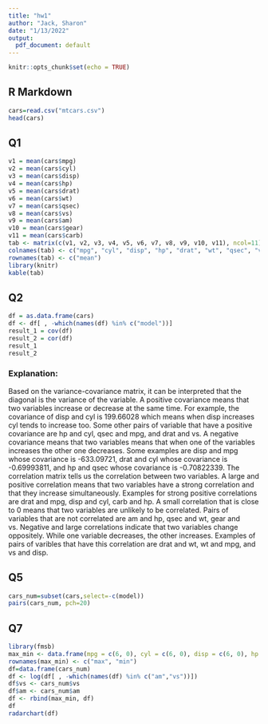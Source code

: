 ```yaml
---
title: "hw1"
author: "Jack, Sharon"
date: "1/13/2022"
output:
  pdf_document: default
---
```


```r
knitr::opts_chunk$set(echo = TRUE)
```

## R Markdown

```r
cars=read.csv("mtcars.csv")
head(cars)
```
## Q1

```r
v1 = mean(cars$mpg)
v2 = mean(cars$cyl)
v3 = mean(cars$disp)
v4 = mean(cars$hp)
v5 = mean(cars$drat)
v6 = mean(cars$wt)
v7 = mean(cars$qsec)
v8 = mean(cars$vs)
v9 = mean(cars$am)
v10 = mean(cars$gear)
v11 = mean(cars$carb)
tab <- matrix(c(v1, v2, v3, v4, v5, v6, v7, v8, v9, v10, v11), ncol=11)
colnames(tab) <- c("mpg", "cyl", "disp", "hp", "drat", "wt", "qsec", "vs", "am", "gear", "carb")
rownames(tab) <- c("mean")
library(knitr)
kable(tab)
```

## Q2

```r
df = as.data.frame(cars)
df <- df[ , -which(names(df) %in% c("model"))]
result_1 = cov(df)
result_2 = cor(df)
result_1
result_2
```
### Explanation: 
Based on the variance-covariance matrix, it can be interpreted that the diagonal is the variance of the
variable. A positive covariance means that two variables increase or decrease at the same time. For example,
the covariance of disp and cyl is 199.66028 which means when disp increases cyl tends to increase too. Some
other pairs of variable that have a positive covariance are hp and cyl, qsec and mpg, and drat and vs. A
negative covariance means that two variables means that when one of the variables increases the other one
decreases. Some examples are disp and mpg whose covariance is -633.09721, drat and cyl whose covariance is
-0.69993811, and hp and qsec whose covariance is -0.70822339. 
The correlation matrix tells us the correlation between two variables. A large and positive correlation means
that two variables have a strong correlation and that they increase simultaneously. Examples for strong
positive correlations are drat and mpg, disp and cyl, carb and hp. A small correlation that is close to 0
means that two variables are unlikely to be correlated. Pairs of variables that are not correlated are am and
hp, qsec and wt, gear and vs. Negative and large correlations indicate that two variables change oppositely.
While one variable decreases, the other increases. Examples of pairs of varibles that have this correlation
are drat and wt, wt and mpg, and vs and disp. 

## Q5

```r
cars_num=subset(cars,select=-c(model))
pairs(cars_num, pch=20)
```

## Q7

```r
library(fmsb)
max_min <- data.frame(mpg = c(6, 0), cyl = c(6, 0), disp = c(6, 0), hp = c(6, 0), drat = c(6, 0), wt = c(6, 0), qsec = c(6, 0), vs = c(6, 0), am = c(6, 0), gear = c(6, 0), carb = c(6, 0))
rownames(max_min) <- c("max", "min")
df=data.frame(cars_num)
df <- log(df[ , -which(names(df) %in% c("am","vs"))])
df$vs <- cars_num$vs
df$am <- cars_num$am
df <- rbind(max_min, df)
df
radarchart(df)
```
